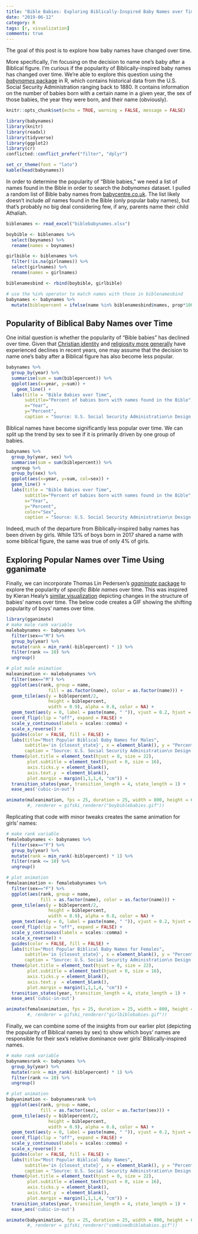 ```yaml
---
title: "Bible Babies: Exploring Biblically-Inspired Baby Names over Time"
date: "2019-06-12"
category: R
tags: [r, visualization]
comments: true
---
```


The goal of this post is to explore how baby names have changed over time. 

More specifically, I'm focusing on the decision to name one's baby after a Biblical figure. I'm curious if the popularity of Biblically-inspired baby names has changed over time. We're able to explore this question using the [*babynames* package](https://cran.r-project.org/web/packages/babynames/babynames.pdf) in R, which contains historical data from the U.S. Social Security Administration ranging back to 1880. It contains information on the number of babies born with a certain name in a given year, the sex of those babies, the year they were born, and their name (obviously).

```r
knitr::opts_chunk$set(echo = TRUE, warning = FALSE, message = FALSE)
```

```r
library(babynames)
library(knitr)
library(readxl)
library(tidyverse)
library(ggplot2)
library(cr)
conflicted::conflict_prefer("filter", "dplyr")

set_cr_theme(font = "lato")
kable(head(babynames))
```

In order to determine the popularity of "Bible babies," we need a list of names found in the Bible in order to search the *babynames* dataset. I pulled a random list of Bible baby names from [babycentre.co.uk](https://www.babycentre.co.uk/a1025984/baby-names-from-the-bible). The list likely doesn't include *all* names found in the Bible (only popular baby names), but that's probably no big deal considering few, if any, parents name their child Athaliah. 

``` r
biblenames <- read_excel("biblebabynames.xlsx")

boybible <- biblenames %>% 
  select(boynames) %>% 
  rename(names = boynames)

girlbible <- biblenames %>% 
  filter(!is.na(girlnames)) %>% 
  select(girlnames) %>% 
  rename(names = girlnames)

biblenamesbind <- rbind(boybible, girlbible)

# use the %in% operator to match names with those in biblenamesbind
babynames <- babynames %>%
  mutate(biblepercent = ifelse(name %in% biblenamesbind$names, prop*100, 0)) 
```

## Popularity of Biblical Baby Names over Time

One initial question is whether the popularity of "Bible babies" has declined over time. Given that [Christian identity](https://www.prri.org/research/american-religious-landscape-christian-religiously-unaffiliated/) and [religiosity more generally](https://religionnews.com/2014/01/27/great-decline-religion-united-states-one-graph/) have experienced declines in recent years, one may assume that the decision to name one's baby after a Biblical figure has also become less popular.

```r
babynames %>% 
  group_by(year) %>% 
  summarise(sum = sum(biblepercent)) %>% 
  ggplot(aes(x=year, y=sum)) +
    geom_line() +
  labs(title = "Bible Babies over Time",
       subtitle="Percent of babies born with names found in the Bible",
       x="Year",
       y="Percent",
       caption = "Source: U.S. Social Security Administration\n Design: www.connorrothschild.com")
```

Biblical names have become significantly less popular over time. We can split up the trend by sex to see if it is primarily driven by one group of babies.

```r
babynames %>% 
  group_by(year, sex) %>% 
  summarise(sum = sum(biblepercent)) %>% 
  ungroup %>% 
  group_by(sex) %>% 
  ggplot(aes(x=year, y=sum, col=sex)) +
  geom_line() +
  labs(title = "Bible Babies over Time",
       subtitle="Percent of babies born with names found in the Bible",
       x="Year",
       y="Percent",
       color="Sex",
       caption = "Source: U.S. Social Security Administration\n Design: www.connorrothschild.com")
```

Indeed, much of the departure from Biblically-inspired baby names has been driven by girls. While 13% of boys born in 2017 shared a name with some biblical figure, the same was true of only 4% of girls. 

## Exploring Popular Names over Time Using gganimate

Finally, we can incorporate Thomas Lin Pedersen's [*gganimate* package](https://github.com/thomasp85/gganimate) to explore the popularity of *specific Bible names* over time. This was inspired by Kieran Healy's [similar visualization](https://kieranhealy.org/blog/archives/2019/05/13/baby-name-animation/) depicting changes in the structure of babies' names over time. The below code creates a GIF showing the shifting popularity of boys' names over time.

```r
library(gganimate)
# make male rank variable
malebabynames <- babynames %>%
  filter(sex=="M") %>% 
  group_by(year) %>%
  mutate(rank = min_rank(-biblepercent) * 1) %>%
  filter(rank <= 10) %>%
  ungroup()

# plot male animation
maleanimation <- malebabynames %>% 
  filter(sex=="M") %>% 
  ggplot(aes(rank, group = name, 
                fill = as.factor(name), color = as.factor(name))) +
  geom_tile(aes(y = biblepercent/2,
                height = biblepercent,
                width = 0.9), alpha = 0.8, color = NA) +
  geom_text(aes(y = 0, label = paste(name, " ")), vjust = 0.2, hjust = 1) +
  coord_flip(clip = "off", expand = FALSE) +
  scale_y_continuous(labels = scales::comma) +
  scale_x_reverse() +
  guides(color = FALSE, fill = FALSE) +
  labs(title="Most Popular Biblical Baby Names for Males", 
       subtitle='in {closest_state}', x = element_blank(), y = "Percent of Names",
       caption = "Source: U.S. Social Security Administration\n Design: www.connorrothschild.com") +
  theme(plot.title = element_text(hjust = 0, size = 22),
        plot.subtitle = element_text(hjust = 0, size = 16),
        axis.ticks.y = element_blank(), 
        axis.text.y  = element_blank(), 
        plot.margin = margin(1,1,1,4, "cm")) +
  transition_states(year, transition_length = 4, state_length = 1) +
  ease_aes('cubic-in-out')

animate(maleanimation, fps = 25, duration = 25, width = 800, height = 600)
        #, renderer = gifski_renderer("boybiblebabies.gif"))
```

Replicating that code with minor tweaks creates the same animation for girls' names:

```r
# make rank variable
femalebabynames <- babynames %>%
  filter(sex=="F") %>% 
  group_by(year) %>%
  mutate(rank = min_rank(-biblepercent) * 1) %>%
  filter(rank <= 10) %>%
  ungroup()

# plot animation
femaleanimation <- femalebabynames %>% 
  filter(sex=="F") %>% 
  ggplot(aes(rank, group = name, 
             fill = as.factor(name), color = as.factor(name))) +
  geom_tile(aes(y = biblepercent/2,
                height = biblepercent,
                width = 0.9), alpha = 0.8, color = NA) +
  geom_text(aes(y = 0, label = paste(name, " ")), vjust = 0.2, hjust = 1) +
  coord_flip(clip = "off", expand = FALSE) +
  scale_y_continuous(labels = scales::comma) +
  scale_x_reverse() +
  guides(color = FALSE, fill = FALSE) +
  labs(title="Most Popular Biblical Baby Names for Females", 
       subtitle='in {closest_state}', x = element_blank(), y = "Percent of Names",
       caption = "Source: U.S. Social Security Administration\n Design: www.connorrothschild.com") +
  theme(plot.title = element_text(hjust = 0, size = 22),
        plot.subtitle = element_text(hjust = 0, size = 16),
        axis.ticks.y = element_blank(),  
        axis.text.y  = element_blank(),  
        plot.margin = margin(1,1,1,4, "cm")) +
  transition_states(year, transition_length = 4, state_length = 1) +
  ease_aes('cubic-in-out')

animate(femaleanimation, fps = 25, duration = 25, width = 800, height = 600)
        #, renderer = gifski_renderer("girlbiblebabies.gif"))
```

Finally, we can combine some of the insights from our earlier plot (depicting the popularity of Biblical names by sex) to show which boys' names are responsible for their sex's relative dominance over girls' Biblically-inspired names.

```r
# make rank variable
babynamesrank <- babynames %>%
  group_by(year) %>%
  mutate(rank = min_rank(-biblepercent) * 1) %>%
  filter(rank <= 10) %>%
  ungroup()

# plot animation
babyanimation <- babynamesrank %>% 
  ggplot(aes(rank, group = name, 
             fill = as.factor(sex), color = as.factor(sex))) +
  geom_tile(aes(y = biblepercent/2,
                height = biblepercent,
                width = 0.9), alpha = 0.8, color = NA) +
  geom_text(aes(y = 0, label = paste(name, " ")), vjust = 0.2, hjust = 1) +
  coord_flip(clip = "off", expand = FALSE) +
  scale_y_continuous(labels = scales::comma) +
  scale_x_reverse() +
  guides(color = FALSE, fill = FALSE) +
  labs(title="Most Popular Biblical Baby Names", 
       subtitle='in {closest_state}', x = element_blank(), y = "Percent of Names",
       caption = "Source: U.S. Social Security Administration\n Design: www.connorrothschild.com") +
  theme(plot.title = element_text(hjust = 0, size = 22),
        plot.subtitle = element_text(hjust = 0, size = 16),
        axis.ticks.y = element_blank(),  
        axis.text.y  = element_blank(),  
        plot.margin = margin(1,1,1,4, "cm")) +
  transition_states(year, transition_length = 4, state_length = 1) +
  ease_aes('cubic-in-out')

animate(babyanimation, fps = 25, duration = 25, width = 800, height = 600)
        #, renderer = gifski_renderer("combinedbiblebabies.gif"))
```